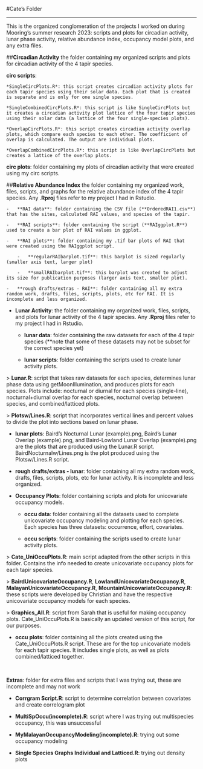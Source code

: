 #Cate's Folder

------------------------------------------------------------------------

This is the organized conglomeration of the projects I worked on during Mooring's summer research 2023: scripts and plots for circadian activity, lunar phase activity, relative abundance index, occupancy model plots, and any extra files.

##**Circadian Activity** 
the folder containing my organized scripts and plots for circadian activity of the 4 tapir species.

**circ scripts**:

    *SingleCircPlots.R*: this script creates circadian activity plots for each tapir species using their solar data. Each plot that is created is separate and is only for one single species.

    *SingleCombinedCircPlots.R*: this script is like SingleCircPlots but it creates a circadian activity plot lattice of the four tapir species using their solar data (a lattice of the four single-species plots).

    *OverlapCircPlots.R*: this script creates circadian activity overlap plots, which compare each species to each other. The coefficient of overlap is calculated. The output are individual plots.

    *OverlapCombinedCircPlots.R*: this script is like OverlapCircPlots but creates a lattice of the overlap plots.

**circ plots**: folder containing my plots of circadian activity that were created using my circ scripts.

##**Relative Abundance Index** 
the folder containing my organized work, files, scripts, and graphs for the relative abundance index of the 4 tapir species. Any .**Rproj** files refer to my project I had in Rstudio.

    -   **RAI data**: folder containing the CSV file (**OrderedRAI1.csv**) that has the sites, calculated RAI values, and species of the tapir.

    -   **RAI scripts**: folder containing the script (**RAIggplot.R**) used to create a bar plot of RAI values in ggplot. 

    -   **RAI plots**: folder containing my .tif bar plots of RAI that were created using the RAIggplot script. 

        -   **regularRAIbarplot.tif**: this barplot is sized regularly (smaller axis text, larger plot)

        -   **smallRAIbarplot.tif**: this barplot was created to adjust its size for publication purposes (larger axis text, smaller plot).

    -   **rough drafts/extras - RAI**: folder containing all my extra random work, drafts, files, scripts, plots, etc for RAI. It is incomplete and less organized.

-   **Lunar Activity**: the folder containing my organized work, files, scripts, and plots for lunar activity of the 4 tapir species. Any .**Rproj** files refer to my project I had in Rstudio.

    -   **lunar data**: folder containing the raw datasets for each of the 4 tapir species (\*\*note that some of these datasets may not be subset for the correct species yet)

    -   **lunar scripts**: folder containing the scripts used to create lunar activity plots.

\> **Lunar.R**: script that takes raw datasets for each species, determines lunar phase data using getMoonIllumination, and produces plots for each species. Plots include: nocturnal or diurnal for each species (single-line), nocturnal+diurnal overlap for each species, nocturnal overlap between species, and combined/latticed plots.

\> **Plotsw/Lines.R**: script that incorporates vertical lines and percent values to divide the plot into sections based on lunar phase.

-   **lunar plots**: Baird's Nocturnal Lunar (example).png, Baird's Lunar Overlap (example).png, and Baird-Lowland Lunar Overlap (example).png are the plots that are produced using the Lunar.R script. BairdNocturnalw/Lines.png is the plot produced using the Plotsw/Lines.R script.

-   **rough drafts/extras - lunar**: folder containing all my extra random work, drafts, files, scripts, plots, etc for lunar activity. It is incomplete and less organized.

<!-- -->

-   **Occupancy Plots**: folder containing scripts and plots for unicovariate occupancy models.

    -   **occu data**: folder containing all the datasets used to complete unicovariate occupancy modeling and plotting for each species. Each species has three datasets: occurrence, effort, covariates.

    -   **occu scripts**: folder containing the scripts used to create lunar activity plots.

\> **Cate_UniOccuPlots.R**: main script adapted from the other scripts in this folder. Contains the info needed to create unicovariate occupancy plots for each tapir species.

\> **BairdUnicovariateOccupancy.R**, **LowlandUnicovariateOccupancy.R**, **MalayanUnicovariateOccupancy.R**, **MountainUnicovariateOccupancy.R**: these scripts were developed by Christian and have the respective unicovariate occupancy models for each species.

\> **Graphics_All.R**: script from Sarah that is useful for making occupancy plots. Cate_UniOccuPlots.R is basically an updated version of this script, for our purposes.

-   **occu plots**: folder containing all the plots created using the Cate_UniOccuPlots.R script. These are for the top unicovariate models for each tapir species. It includes single plots, as well as plots combined/latticed together.

\

**Extras**: folder for extra files and scripts that I was trying out, these are incomplete and may not work

-   **Corrgram Script.R**: script to determine correlation between covariates and create correlogram plot

-   **MultiSpOccu(incomplete).R**: script where I was trying out multispecies occupancy, this was unsuccessful

-   **MyMalayanOccupancyModeling(incomplete).R**: trying out some occupancy modeling

-   **Single Species Graphs Individual and Latticed.R**: trying out density plots
